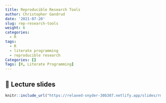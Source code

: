 ```yaml
---
title: Reproducible Research Tools
author: Christopher Gandrud
date: '2021-07-20'
slug: rep-research-tools
weight: 6
categories:
  - R
tags:
  - R
  - literate programming
  - reproducible research
Categories: []
Tags: [R, Literate Programming]
---
```


## 📣 Lecture slides

```r
knitr::include_url("https://relaxed-snyder-30b307.netlify.app/slides/rmarkdownpresentation/datafest_rep_research_slides")
```
